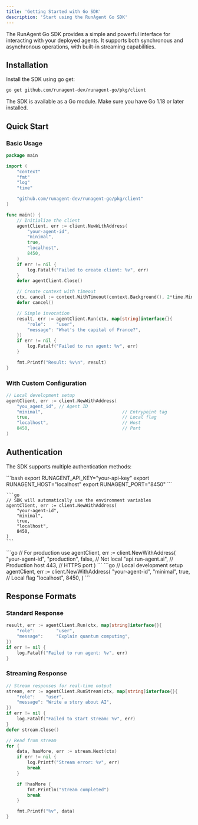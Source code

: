 ```yaml
---
title: 'Getting Started with Go SDK'
description: 'Start using the RunAgent Go SDK'
---
```


The RunAgent Go SDK provides a simple and powerful interface for interacting with your deployed agents. It supports both synchronous and asynchronous operations, with built-in streaming capabilities.

## Installation

Install the SDK using go get:

```bash
go get github.com/runagent-dev/runagent-go/pkg/client
```

<Info>
  The SDK is available as a Go module. Make sure you have Go 1.18 or later installed.
</Info>

## Quick Start

### Basic Usage

```go
package main

import (
	"context"
	"fmt"
	"log"
	"time"

	"github.com/runagent-dev/runagent-go/pkg/client"
)

func main() {
	// Initialize the client
	agentClient, err := client.NewWithAddress(
		"your-agent-id",
		"minimal",
		true,
		"localhost",
		8450,
	)
	if err != nil {
		log.Fatalf("Failed to create client: %v", err)
	}
	defer agentClient.Close()

	// Create context with timeout
	ctx, cancel := context.WithTimeout(context.Background(), 2*time.Minute)
	defer cancel()

	// Simple invocation
	result, err := agentClient.Run(ctx, map[string]interface{}{
		"role":    "user",
		"message": "What's the capital of France?",
	})
	if err != nil {
		log.Fatalf("Failed to run agent: %v", err)
	}

	fmt.Printf("Result: %v\n", result)
}
```

### With Custom Configuration

```go
// Local development setup
agentClient, err := client.NewWithAddress(
	"you_agent_id", // Agent ID
	"minimal",                              // Entrypoint tag
	true,                                   // Local flag
	"localhost",                            // Host
	8450,                                   // Port
)
```

## Authentication

The SDK supports multiple authentication methods:

<Tabs>
  <Tab title="Environment Variables">
    ```bash
    export RUNAGENT_API_KEY="your-api-key"
    export RUNAGENT_HOST="localhost"
    export RUNAGENT_PORT="8450"
    ```
    
    ```go
    // SDK will automatically use the environment variables
    agentClient, err := client.NewWithAddress(
        "your-agent-id",
        "minimal",
        true,
        "localhost",
        8450,
    )
    ```
  </Tab>
  <Tab title="Direct Configuration">
    ```go
    // For production use
    agentClient, err := client.NewWithAddress(
        "your-agent-id",
        "production",
        false,                    // Not local
        "api.run-agent.ai",      // Production host
        443,                     // HTTPS port
    )
    ```
  </Tab>
  <Tab title="Local Development">
    ```go
    // Local development setup
    agentClient, err := client.NewWithAddress(
        "your-agent-id",
        "minimal",
        true,        // Local flag
        "localhost",
        8450,
    )
    ```
  </Tab>
</Tabs>

## Response Formats

### Standard Response

```go
result, err := agentClient.Run(ctx, map[string]interface{}{
	"role":        "user",
	"message":     "Explain quantum computing",
})
if err != nil {
	log.Fatalf("Failed to run agent: %v", err)
}

```

### Streaming Response

```go
// Stream responses for real-time output
stream, err := agentClient.RunStream(ctx, map[string]interface{}{
	"role":    "user",
	"message": "Write a story about AI",
})
if err != nil {
	log.Fatalf("Failed to start stream: %v", err)
}
defer stream.Close()

// Read from stream
for {
	data, hasMore, err := stream.Next(ctx)
	if err != nil {
		log.Printf("Stream error: %v", err)
		break
	}

	if !hasMore {
		fmt.Println("Stream completed")
		break
	}

	fmt.Printf("%v", data)
}
```

